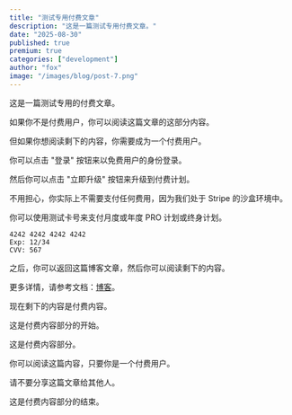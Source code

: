 ```yaml
---
title: "测试专用付费文章"
description: "这是一篇测试专用付费文章。"
date: "2025-08-30"
published: true
premium: true
categories: ["development"]
author: "fox"
image: "/images/blog/post-7.png"
---
```


这是一篇测试专用的付费文章。

如果你不是付费用户，你可以阅读这篇文章的这部分内容。

但如果你想阅读剩下的内容，你需要成为一个付费用户。

你可以点击 "登录" 按钮来以免费用户的身份登录。

然后你可以点击 "立即升级" 按钮来升级到付费计划。

<Callout type="warn">
  不用担心，你实际上不需要支付任何费用，因为我们处于 Stripe 的沙盒环境中。
</Callout>

你可以使用测试卡号来支付月度或年度 PRO 计划或终身计划。

```
4242 4242 4242 4242
Exp: 12/34
CVV: 567
```

之后，你可以返回这篇博客文章，然后你可以阅读剩下的内容。

更多详情，请参考文档：[博客](https://mksaas.com/docs/blog)。

现在剩下的内容是付费内容。

<PremiumContent>

<Callout type="info">
  这是付费内容部分的开始。
</Callout>

这是付费内容部分。

你可以阅读这篇内容，只要你是一个付费用户。

请不要分享这篇文章给其他人。

<Callout type="info">
  这是付费内容部分的结束。
</Callout>

</PremiumContent>
